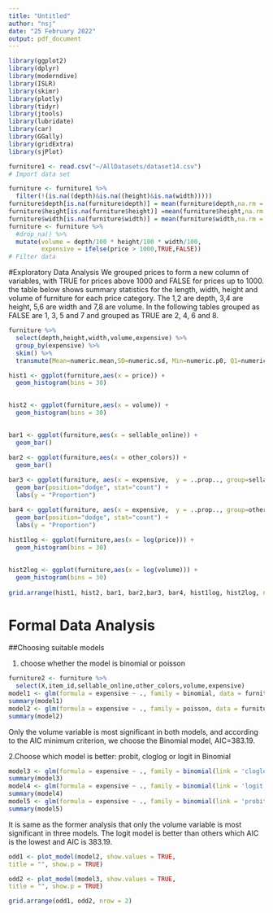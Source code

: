 ---
title: "Untitled"
author: "nsj"
date: "25 February 2022"
output: pdf_document
---

```{r message=FALSE,warning=FALSE}
library(ggplot2)
library(dplyr)
library(moderndive)
library(ISLR)
library(skimr)
library(plotly)
library(tidyr)
library(jtools)
library(lubridate)
library(car)
library(GGally)
library(gridExtra)
library(sjPlot)
```

```{r data, echo = FALSE, eval = TRUE, warning = FALSE, message = FALSE}
furniture1 <- read.csv("~/AllDatasets/dataset14.csv")
# Import data set 
```

```{r}
furniture <- furniture1 %>%  
  filter(!(is.na((depth)&is.na((height)&is.na(width)))))
furniture$depth[is.na(furniture$depth)] = mean(furniture$depth,na.rm = TRUE)
furniture$height[is.na(furniture$height)] =mean(furniture$height,na.rm = TRUE)
furniture$width[is.na(furniture$width)] = mean(furniture$width,na.rm = TRUE)
furniture <- furniture %>%
  #drop_na() %>%
  mutate(volume = depth/100 * height/100 * width/100,
         expensive = ifelse(price > 1000,TRUE,FALSE))
# Filter data 
```


#Exploratory Data Analysis
We grouped prices to form a new column of variables, with TRUE for prices above 1000 and FALSE for prices up to 1000. the table below shows summary statistics for the length, width, height and volume of furniture for each price category. The 1,2 are depth, 3,4 are height, 5,6 are width and 7,8 are volume. In the following tables grouped as FALSE are 1, 3, 5 and 7 and grouped as TRUE are 2, 4, 6 and 8.
```{r}
furniture %>%
  select(depth,height,width,volume,expensive) %>%
  group_by(expensive) %>%
  skim() %>%
  transmute(Mean=numeric.mean,SD=numeric.sd, Min=numeric.p0, Q1=numeric.p25, Median=numeric.p50, Q3=numeric.p75, Max=numeric.p100) 
```

```{r}
hist1 <- ggplot(furniture,aes(x = price)) +
  geom_histogram(bins = 30) 
  

hist2 <- ggplot(furniture,aes(x = volume)) +
  geom_histogram(bins = 30) 
  

bar1 <- ggplot(furniture,aes(x = sellable_online)) +
  geom_bar() 
  
bar2 <- ggplot(furniture,aes(x = other_colors)) +
  geom_bar() 

bar3 <- ggplot(furniture, aes(x = expensive,  y = ..prop.., group=sellable_online, fill=sellable_online)) + 
  geom_bar(position="dodge", stat="count") +
  labs(y = "Proportion")

bar4 <- ggplot(furniture, aes(x = expensive,  y = ..prop.., group=other_colors, fill=other_colors)) + 
  geom_bar(position="dodge", stat="count") +
  labs(y = "Proportion")
  
hist1log <- ggplot(furniture,aes(x = log(price))) +
  geom_histogram(bins = 30) 
  

hist2log <- ggplot(furniture,aes(x = log(volume))) +
  geom_histogram(bins = 30) 
  
grid.arrange(hist1, hist2, bar1, bar2,bar3, bar4, hist1log, hist2log, ncol=2)
```

# Formal Data Analysis

##Choosing suitable models

1. choose whether the model is binomial or poisson
```{r}
furniture2 <- furniture %>%
  select(X,item_id,sellable_online,other_colors,volume,expensive)
model1 <- glm(formula = expensive ~ ., family = binomial, data = furniture2)
summary(model1)
model2 <- glm(formula = expensive ~ ., family = poisson, data = furniture2)
summary(model2)
```
Only the volume variable is most significant in both models, and according to the AIC minimum criterion, we choose the Binomial model, AIC=383.19.

2.Choose which model is better: probit, cloglog or logit in Binomial
```{r}
model3 <- glm(formula = expensive ~ ., family = binomial(link = 'cloglog'), data = furniture2)
summary(model3)
model4 <- glm(formula = expensive ~ ., family = binomial(link = 'logit'), data = furniture2)
summary(model4)
model5 <- glm(formula = expensive ~ ., family = binomial(link = 'probit'), data = furniture2)
summary(model5)

```
It is same as the former analysis that only the volume variable is most significant in three models. The logit model is better than others which AIC is the lowest and AIC is 383.19.

```{r}
odd1 <- plot_model(model2, show.values = TRUE,
title = "", show.p = TRUE)

odd2 <- plot_model(model3, show.values = TRUE,
title = "", show.p = TRUE)

grid.arrange(odd1, odd2, nrow = 2)
```




















